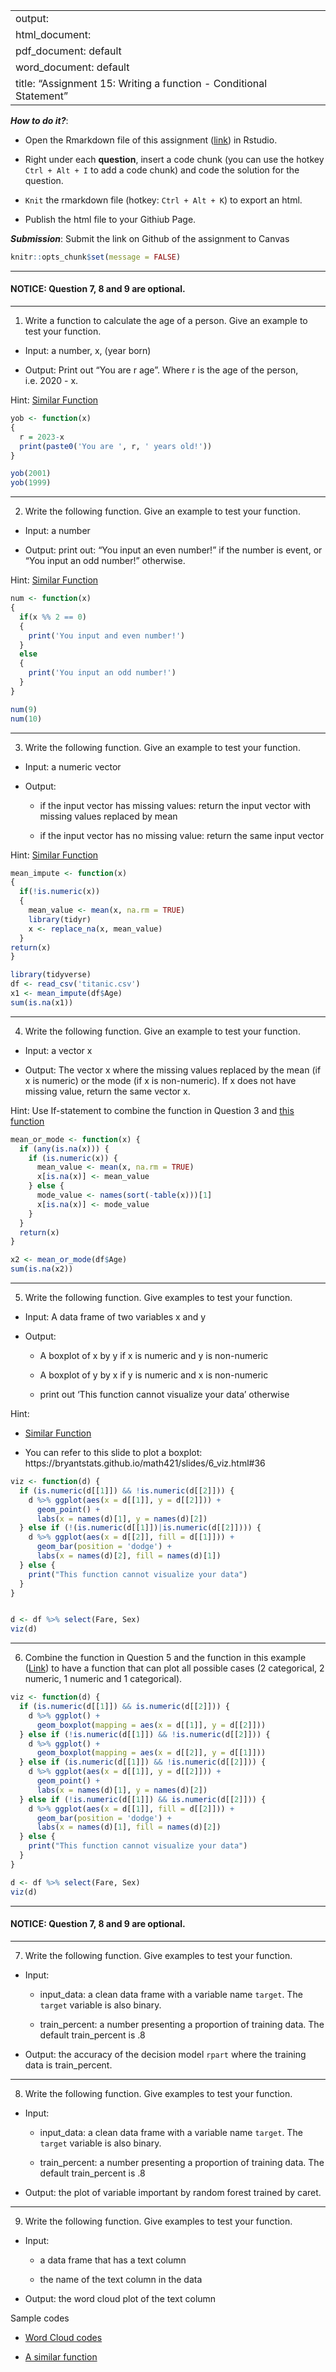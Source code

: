 
---
output: 
  html_document:
  pdf_document: default
  word_document: default
title: "Assignment 15: Writing a function - Conditional Statement"
---

***How to do it?***: 

- Open the Rmarkdown file of this assignment ([link](assignment15.Rmd)) in Rstudio. 

- Right under each **question**, insert  a code chunk (you can use the hotkey `Ctrl + Alt + I` to add a code chunk) and code the solution for the question. 

- `Knit` the rmarkdown file (hotkey: `Ctrl + Alt + K`) to export an html.  

-  Publish the html file to your Githiub Page. 

***Submission***: Submit the link on Github of the assignment to Canvas

```r
knitr::opts_chunk$set(message = FALSE)
```

-------

#### NOTICE: Question 7, 8 and 9 are optional. 

-------

1. Write a function to calculate the age of a person.  Give an example to test your function. 

- Input: a number, x, (year born)

- Output: Print out "You are r age". Where r is the age of the person, i.e. 2020 - x. 

Hint: [Similar Function](https://bryantstats.github.io/math421/gganimate/17_writing_functions.html#42)

```r
yob <- function(x)
{
  r = 2023-x
  print(paste0('You are ', r, ' years old!'))
}

yob(2001)
yob(1999)
```

-------

2. Write the following function. Give an example to test your function. 

- Input: a number

- Output: print out: "You input an even number!" if the number is event, or "You input an odd number!" otherwise. 

Hint: [Similar Function](https://bryantstats.github.io/math421/gganimate/17_writing_functions.html#46)

```r
num <- function(x)
{
  if(x %% 2 == 0)
  {
    print('You input and even number!') 
  }
  else
  {
    print('You input an odd number!')
  }
}

num(9)
num(10)
```

-------

3. Write the following function.  Give an example to test your function. 

- Input: a numeric vector 

- Output:  

  - if the input vector has missing values: return the input vector with missing values replaced by mean
  
  - if the input vector has no missing value: return the same input vector
  
Hint: [Similar Function](https://bryantstats.github.io/math421/gganimate/17_writing_functions.html#50)

```r
mean_impute <- function(x)
{
  if(!is.numeric(x))
  {
    mean_value <- mean(x, na.rm = TRUE)
    library(tidyr)
    x <- replace_na(x, mean_value) 
  }
return(x)    
}

library(tidyverse)
df <- read_csv('titanic.csv')
x1 <- mean_impute(df$Age)
sum(is.na(x1))
```

-------

4. Write the following function.  Give an example to test your function. 

- Input: a vector x 

- Output:  The vector x where the missing values replaced by the mean (if x is numeric) or the mode (if x is non-numeric).  If x does not have missing value, return the same vector x.  

Hint: Use If-statement to combine the function in Question 3 and [this function](https://bryantstats.github.io/math421/gganimate/17_writing_functions.html#49)

```r
mean_or_mode <- function(x) {
  if (any(is.na(x))) {
    if (is.numeric(x)) {
      mean_value <- mean(x, na.rm = TRUE)
      x[is.na(x)] <- mean_value
    } else {
      mode_value <- names(sort(-table(x)))[1]
      x[is.na(x)] <- mode_value
    }
  }
  return(x)
}

x2 <- mean_or_mode(df$Age)
sum(is.na(x2))
```

-------

5. Write the following function. Give examples to test your function. 

- Input: A data frame of two variables x and y

- Output: 

  - A boxplot of x by y if x is numeric and y is non-numeric
 
  - A boxplot of y by x if y is numeric and x is non-numeric
 
  - print out 'This function cannot visualize your data' otherwise

Hint: 

- [Similar Function](https://bryantstats.github.io/math421/gganimate/17_writing_functions.html#53)
 
- You can refer to this slide to plot a boxplot: https://bryantstats.github.io/math421/slides/6_viz.html#36

```r
viz <- function(d) {
  if (is.numeric(d[[1]]) && !is.numeric(d[[2]])) {
    d %>% ggplot(aes(x = d[[1]], y = d[[2]])) +
      geom_point() +
      labs(x = names(d)[1], y = names(d)[2])
  } else if (!(is.numeric(d[[1]])|is.numeric(d[[2]]))) {
    d %>% ggplot(aes(x = d[[2]], fill = d[[1]])) +
      geom_bar(position = 'dodge') +
      labs(x = names(d)[2], fill = names(d)[1])
  } else {
    print("This function cannot visualize your data")
  }
}


d <- df %>% select(Fare, Sex)
viz(d)
```

 
-------
 
6. Combine the function in Question 5 and the function in this example ([Link](https://bryantstats.github.io/math421/gganimate/17_writing_functions.html#53)) to have a function that can plot all possible cases (2 categorical, 2 numeric, 1 numeric and 1 categorical). 

```r
viz <- function(d) {
  if (is.numeric(d[[1]]) && is.numeric(d[[2]])) {
    d %>% ggplot() +
      geom_boxplot(mapping = aes(x = d[[1]], y = d[[2]]))
  } else if (!is.numeric(d[[1]]) && !is.numeric(d[[2]])) {
    d %>% ggplot() +
      geom_boxplot(mapping = aes(x = d[[2]], y = d[[1]]))
  } else if (is.numeric(d[[1]]) && !is.numeric(d[[2]])) {
    d %>% ggplot(aes(x = d[[1]], y = d[[2]])) +
      geom_point() +
      labs(x = names(d)[1], y = names(d)[2])
  } else if (!is.numeric(d[[1]]) && is.numeric(d[[2]])) {
    d %>% ggplot(aes(x = d[[1]], fill = d[[2]])) +
      geom_bar(position = 'dodge') +
      labs(x = names(d)[1], fill = names(d)[2])
  } else {
    print("This function cannot visualize your data")
  }
}

d <- df %>% select(Fare, Sex)
viz(d)
```


-------

#### NOTICE: Question 7, 8 and 9 are optional. 

-------

7. Write the following function. Give examples to test your function. 

- Input: 

  - input_data: a clean data frame with a variable name `target`. The `target` variable is also binary. 
  
  - train_percent: a number presenting a proportion of training data. The default train_percent is .8

- Output: the accuracy of the decision model `rpart` where the training data is train_percent. 

-------

8. Write the following function. Give examples to test your function. 

- Input: 

  - input_data: a clean data frame with a variable name `target`. The `target` variable is also binary. 
  
  - train_percent: a number presenting a proportion of training data. The default train_percent is .8

- Output: the plot of variable important by random forest trained by caret. 


---
9. Write the following function. Give examples to test your function. 

- Input: 

  - a data frame that has a text column 
  
  - the name of the text column in the data

- Output: the word cloud plot of the text column

Sample codes

- [Word Cloud codes](https://bryantstats.github.io/math421/assignments/text_mining_sample_codes2.html#Total_Word_Cloud)

- [A similar function](https://bryantstats.github.io/math421/gganimate/17_writing_functions.html#10)


